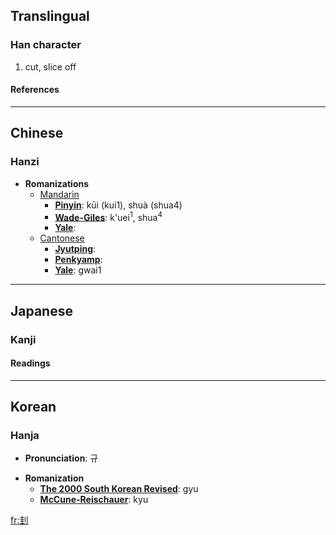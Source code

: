 ==Translingual==
===Han character===
{{Han char|rad=刀|as=06|sn=8|four=4210<sub>0</sub>|canj=土土中弓 (GGLN)}}
# cut, slice off
====References====
{{Han ref|kx=0138.410|dkj=01955|dj=0315.050|hdz=10332.120|uh=5232|ud=21042|bh=CBD1|bd=52177}}
----

==Chinese==
===Hanzi===


* '''Romanizations'''
** [[Mandarin]]
*** '''[[Pinyin]]''': kūi (kui1), shuà (shua4)
*** '''[[Wade-Giles]]''': k'uei<sup>1</sup>, shua<sup>4</sup>
*** '''[[Yale]]''': 
**[[Cantonese]]
***'''[[Jyutping]]''':
***'''[[Penkyamp]]''': 
***'''[[Yale]]''': gwai1


----
==Japanese==
===Kanji===
{{ja-kanji|grade=|rs=刀06}}
====Readings====
{{ja-readings|on=[[けい]] (kei), [[け]] (ke)|kun=[[さす]] (sasu), [[さく]] (saku), [[えぐる]] (eguru), [[ころす]] (korosu)}}


----
==Korean==
===Hanja===

* '''Pronunciation''': 규

* '''Romanization'''
** '''[[The 2000 South Korean Revised Romanization|The 2000 South Korean Revised]]''': gyu
** '''[[McCune-Reischauer]]''': kyu


[[fr:刲]]